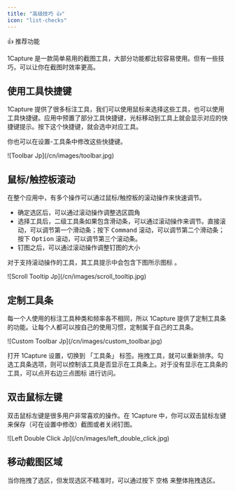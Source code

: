 ```yaml
---
title: "高级技巧 👍"
icon: "list-checks"
---
```


<Tip>
  👍 推荐功能
</Tip>

1Capture 是一款简单易用的截图工具，大部分功能都比较容易使用。但有一些技巧，可以让你在截图时效率更高。

## 使用工具快捷键

1Capture 提供了很多标注工具，我们可以使用鼠标来选择这些工具，也可以使用工具快捷键。应用中预置了部分工具快捷键，光标移动到工具上就会显示对应的快捷键提示。按下这个快捷键，就会选中对应工具。

你也可以在设置-工具条中修改这些快捷键。

<Frame caption="工具快捷键">
  ![Toolbar Jp](/cn/images/toolbar.jpg)
</Frame>

## 鼠标/触控板滚动

在整个应用中，有多个操作可以通过鼠标/触控板的滚动操作来快速调节。

- 确定选区后，可以通过滚动操作调整选区圆角
- 选择工具后，二级工具条如果包含滑动条，可以通过滚动操作来调节。直接滚动，可以调节第一个滑动条；按下 <kbd>Command</kbd> 滚动，可以调节第二个滑动条；按下 <kbd>Option</kbd> 滚动，可以调节第三个滚动条。
- 钉图之后，可以通过滚动操作调整钉图的大小

对于支持滚动操作的工具，其工具提示中会包含下图所示图标 。

<Frame>
  ![Scroll Tooltip Jp](/cn/images/scroll_tooltip.jpg)
</Frame>

## 定制工具条

每一个人使用的标注工具种类和频率各不相同，所以 1Capture 提供了定制工具条的功能。让每个人都可以按自己的使用习惯，定制属于自己的工具条。

<Frame>
  ![Custom Toolbar Jp](/cn/images/custom_toolbar.jpg)
</Frame>

打开 1Capture 设置，切换到 「工具条」 标签。拖拽工具，就可以重新排序。勾选工具条选项，则可以控制该工具是否显示在工具条上。对于没有显示在工具条的工具，可以点开右边三点图标  进行访问。

## 双击鼠标左键

双击鼠标左键是很多用户非常喜欢的操作。在 1Capture 中，你可以双击鼠标左键来保存（可在设置中修改）截图或者关闭钉图。

<Frame>
  ![Left Double Click Jp](/cn/images/left_double_click.jpg)
</Frame>

## 移动截图区域

当你拖拽了选区，但发现选区不精准时，可以通过按下 <kbd>空格</kbd>  来整体拖拽选区。